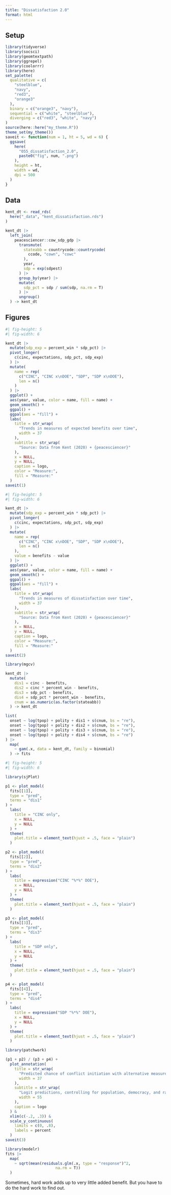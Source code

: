 ```yaml
---
title: "Dissatisfaction 2.0"
format: html
---
```


## Setup

```r
library(tidyverse)
library(socsci)
library(geomtextpath)
library(ggrepel)
library(coolorrr)
library(here)
set_palette(
  qualitative = c(
    "steelblue",
    "navy",
    "red3",
    "orange3"
  ),
  binary = c("orange3", "navy"),
  sequential = c("white", "steelblue"),
  diverging = c("red3", "white", "navy")
)
source(here::here("my_theme.R"))
theme_set(my_theme())
saveit <- function(num = 1, ht = 5, wd = 6) {
  ggsave(
    here(
      "055_dissatisfaction_2.0",
      paste0("fig", num, ".png")
    ),
    height = ht,
    width = wd,
    dpi = 500
  )
}
```

## Data

```r
kent_dt <- read_rds(
  here("_data", "kent_dissatisfaction.rds")
)

kent_dt |>
  left_join(
    peacesciencer::cow_sdp_gdp |>
      transmute(
        stateabb = countrycode::countrycode(
          ccode, "cown", "cowc"
        ),
        year,
        sdp = exp(sdpest)
      ) |>
      group_by(year) |>
      mutate(
        sdp_pct = sdp / sum(sdp, na.rm = T)
      ) |>
      ungroup()
  ) -> kent_dt
```



## Figures

```r
#| fig-height: 5
#| fig-width: 6

kent_dt |>
  mutate(sdp_exp = percent_win * sdp_pct) |>
  pivot_longer(
    c(cinc, expectations, sdp_pct, sdp_exp)
  ) |>
  mutate(
    name = rep(
      c("CINC", "CINC x\nDOE", "SDP", "SDP x\nDOE"),
      len = n()
    )
  ) |>
  ggplot() +
  aes(year, value, color = name, fill = name) +
  geom_smooth() +
  ggpal() +
  ggpal(aes = "fill") +
  labs(
    title = str_wrap(
      "Trends in measures of expected benefits over time",
      width = 37
    ),
    subtitle = str_wrap(
      "Source: Data from Kent (2020) + {peacesciencer}"
    ),
    x = NULL,
    y = NULL,
    caption = logo,
    color = "Measure:",
    fill = "Measure:"
  )
saveit(1)
```

```r
#| fig-height: 5
#| fig-width: 6

kent_dt |>
  mutate(sdp_exp = percent_win * sdp_pct) |>
  pivot_longer(
    c(cinc, expectations, sdp_pct, sdp_exp)
  ) |>
  mutate(
    name = rep(
      c("CINC", "CINC x\nDOE", "SDP", "SDP x\nDOE"),
      len = n()
    ),
    value = benefits - value
  ) |>
  ggplot() +
  aes(year, value, color = name, fill = name) +
  geom_smooth() +
  ggpal() +
  ggpal(aes = "fill") +
  labs(
    title = str_wrap(
      "Trends in measures of dissatisfaction over time",
      width = 37
    ),
    subtitle = str_wrap(
      "Source: Data from Kent (2020) + {peacesciencer}"
    ),
    x = NULL,
    y = NULL,
    caption = logo,
    color = "Measure:",
    fill = "Measure:"
  )
saveit(2)
```

```r
library(mgcv)

kent_dt |>
  mutate(
    dis1 = cinc - benefits,
    dis2 = cinc * percent_win - benefits,
    dis3 = sdp_pct - benefits,
    dis4 = sdp_pct * percent_win - benefits,
    cnum = as.numeric(as.factor(stateabb))
  ) -> kent_dt

list(
  onset ~ log(tpop) + polity + dis1 + s(cnum, bs = "re"),
  onset ~ log(tpop) + polity + dis2 + s(cnum, bs = "re"),
  onset ~ log(tpop) + polity + dis3 + s(cnum, bs = "re"),
  onset ~ log(tpop) + polity + dis4 + s(cnum, bs = "re")
) |>
  map(
    ~ gam(.x, data = kent_dt, family = binomial)
  ) -> fits
```


```r
#| fig-height: 5
#| fig-width: 6

library(sjPlot)

p1 <- plot_model(
  fits[[1]],
  type = "pred",
  terms = "dis1"
) +
  labs(
    title = "CINC only",
    x = NULL,
    y = NULL
  ) +
  theme(
    plot.title = element_text(hjust = .5, face = "plain")
  )

p2 <- plot_model(
  fits[[2]],
  type = "pred",
  terms = "dis2"
) +
  labs(
    title = expression("CINC "%*%" DOE"),
    x = NULL,
    y = NULL
  ) +
  theme(
    plot.title = element_text(hjust = .5, face = "plain")
  )

p3 <- plot_model(
  fits[[3]],
  type = "pred",
  terms = "dis3"
) +
  labs(
    title = "SDP only",
    x = NULL,
    y = NULL
  ) +
  theme(
    plot.title = element_text(hjust = .5, face = "plain")
  )

p4 <- plot_model(
  fits[[4]],
  type = "pred",
  terms = "dis4"
) +
  labs(
    title = expression("SDP "%*%" DOE"),
    x = NULL,
    y = NULL
  ) +
  theme(
    plot.title = element_text(hjust = .5, face = "plain")
  )

library(patchwork)

(p1 + p2) / (p3 + p4) +
  plot_annotation(
    title = str_wrap(
      "Predicted chance of conflict initiation with alternative measures of dissatisfaction",
      width = 37
    ),
    subtitle = str_wrap(
      "Logit predictions, controlling for population, democracy, and random country intercepts.",
      width = 55
    ),
    caption = logo
  ) &
  xlim(c(-.2, .3)) &
  scale_y_continuous(
    limits = c(0, .8),
    labels = percent
  )
saveit(3)
```

```r
library(modelr)
fits |>
  map(
    ~ sqrt(mean(residuals.glm(.x, type = "response")^2, 
                      na.rm = T))
  )
```

Sometimes, hard work adds up to very little added benefit. But you have to do the hard work to find out. 
